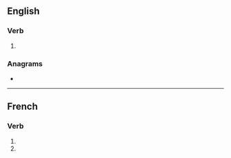 {{also|neutralisés}}
==English==

===Verb===
{{head|en|verb form}}

# {{en-third-person singular of|neutralise}}

===Anagrams===
* {{anagrams|en|a=aeeilnrsstu|laurestines|reinsulates}}

----

==French==

===Verb===
{{head|fr|verb form}}

# {{inflection of|neutraliser||2|s|pres|indc|lang=fr}}
# {{inflection of|neutraliser||2|s|pres|subj|lang=fr}}